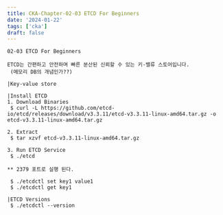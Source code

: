 ```yaml
---
title: CKA-Chapter-02-03 ETCD For Beginners
date: '2024-01-22'
tags: ['cka']
draft: false
---
```


```
02-03 ETCD For Beginners
```

```
ETCD는 간편하고 안전하며 빠른 분산된 신뢰할 수 있는 키-밸류 스토어입니다.
 (메모리 DB의 개념인가??)

|Key-value store

|Install ETCD
1. Download Binaries
 $ curl -L https://github.com/etcd-io/etcd/releases/download/v3.3.11/etcd-v3.3.11-linux-amd64.tar.gz -o etcd-v3.3.11-linux-amd64.tar.gz

2. Extract
 $ tar xzvf etcd-v3.3.11-linux-amd64.tar.gz

3. Run ETCD Service
 $ ./etcd

** 2379 포트로 실행 된다.

 $ ./etcdctl set key1 value1
 $ ./etcdctl get key1

|ETCD Versions
 $ ./etcdctl --version
```